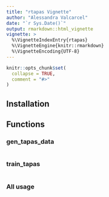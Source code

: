 ```yaml
---
title: "rtapas Vignette"
author: "Alessandra Valcarcel"
date: "`r Sys.Date()`"
output: rmarkdown::html_vignette
vignette: >
  %\VignetteIndexEntry{rtapas}
  %\VignetteEngine{knitr::rmarkdown}
  %\VignetteEncoding{UTF-8}
---
```


```r
knitr::opts_chunk$set(
  collapse = TRUE,
  comment = "#>"
)
```

## Installation

## Functions

### gen_tapas_data

```r

```

### train_tapas

```r

```


### All usage

```r

```

